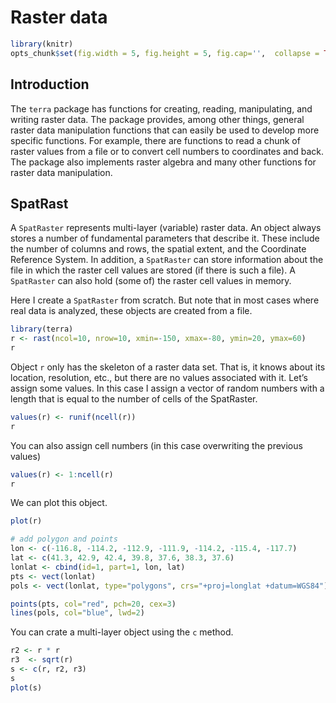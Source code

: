 # Raster data 


```r
library(knitr)
opts_chunk$set(fig.width = 5, fig.height = 5, fig.cap='',  collapse = TRUE)

```


## Introduction

The `terra` package has functions for creating, reading, manipulating, and writing raster data. The package provides, among other things, general raster data manipulation functions that can easily be used to develop more specific functions. For example, there are functions to read a chunk of raster values from a file or to convert cell numbers to coordinates and back. The package also implements raster algebra and many other functions for raster data manipulation.


## SpatRast

A `SpatRaster` represents multi-layer (variable) raster data. An object always stores a number of fundamental parameters that describe it. These include the number of columns and rows, the spatial extent, and the Coordinate Reference System. In addition, a `SpatRaster` can store information about the file in which the raster cell values are stored (if there is such a file). A `SpatRaster` can also hold (some of) the raster cell values in memory.

Here I create a `SpatRaster` from scratch. But note that in most cases where real data is analyzed, these objects are created from a file.

```r
library(terra)
r <- rast(ncol=10, nrow=10, xmin=-150, xmax=-80, ymin=20, ymax=60)
r
```

Object `r` only has the skeleton of a raster data set. That is, it knows about its location, resolution, etc., but there are no values associated with it. Let's assign some values. In this case I assign a vector of random numbers with a length that is equal to the number of cells of the SpatRaster.
 
```r
values(r) <- runif(ncell(r))
r
```

You can also assign cell numbers (in this case overwriting the previous values)
```r
values(r) <- 1:ncell(r)
r
```

We can plot this object.

```r
plot(r)

# add polygon and points
lon <- c(-116.8, -114.2, -112.9, -111.9, -114.2, -115.4, -117.7)
lat <- c(41.3, 42.9, 42.4, 39.8, 37.6, 38.3, 37.6)
lonlat <- cbind(id=1, part=1, lon, lat)
pts <- vect(lonlat)
pols <- vect(lonlat, type="polygons", crs="+proj=longlat +datum=WGS84")

points(pts, col="red", pch=20, cex=3)
lines(pols, col="blue", lwd=2)
```

You can crate a multi-layer object using the `c` method.

```r
r2 <- r * r
r3  <- sqrt(r)
s <- c(r, r2, r3)
s
plot(s)
```

